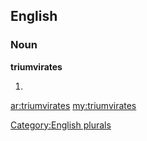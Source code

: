 ==English==

===Noun===
'''triumvirates'''

# {{plural of|[[triumvirate]]}}

[[Category:English plurals]]

[[ar:triumvirates]]
[[my:triumvirates]]